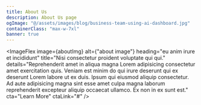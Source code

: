 ```yaml
---
title: About Us
description: About Us page
ogImage: "@/assets/images/blog/business-team-using-ai-dashboard.jpg"
containerClass: "max-w-7xl"
banner: true
---
```



<ImageFlex
  image={aboutImg}
  alt={"about image"}
  heading="eu anim irure et incididunt"
  title="Nisi consectetur proident voluptate qui qui."
  details="Reprehenderit amet in aliqua magna Lorem adipisicing consectetur amet exercitation quis. Veniam est minim do qui irure deserunt qui ex deserunt Lorem labore ut ex duis. Ipsum qui eiusmod aliquip consectetur. Ad aute adipisicing magna sint esse amet culpa magna laborum reprehenderit excepteur aliquip occaecat ullamco. Ex non in ex sunt est."
  cta="Learn More"
  ctaLink="#"
/>
